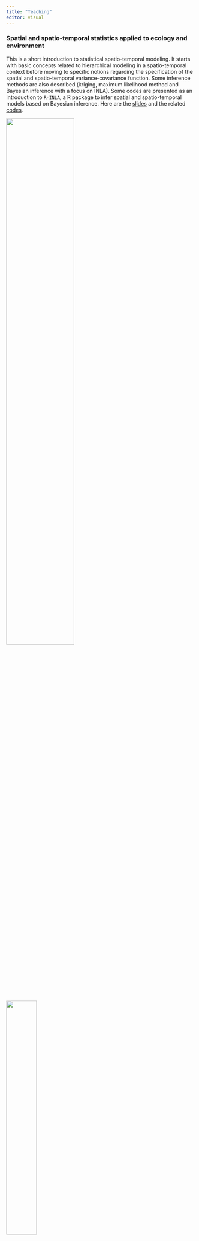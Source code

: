```yaml
---
title: "Teaching"
editor: visual
---
```


### Spatial and spatio-temporal statistics applied to ecology and environment

This is a short introduction to statistical spatio-temporal modeling. It starts with basic concepts related to hierarchical modeling in a spatio-temporal context before moving to specific notions regarding the specification of the spatial and spatio-temporal variance-covariance function. Some inference methods are also described (kriging, maximum likelihood method and Bayesian inference with a focus on INLA). Some codes are presented as an introduction to `R-INLA`, a R package to infer spatial and spatio-temporal models based on Bayesian inference. Here are the <a href=ressource/pdf/cours_td_stats_st_2022.pdf>slides</a> and the related <a href=https://github.com/balglave/workshop/tree/main/cours_td_stats_st_2022/>codes</a>.

::: {layout-nrow="1" layout-valign="center"}
![](ressource/images/teaching/dag_ssm.png){width="60%"}

![](ressource/images/teaching/co2.PNG){width="40%"}

![](ressource/images/teaching/semivariogram.png){width="60%"}
:::

<br>

These slides are mainly based on:

-   Wikle, C. K., Zammit-Mangion, A., & Cressie, N. Spatio-temporal Statistics with R. Chapman and Hall/CRC, 2019. <a href=https://spacetimewithr.org/>link</a>

-   Krainski, Elias, et al. Advanced spatial modeling with stochastic partial differential equations using R and INLA. Chapman and Hall/CRC, 2018. <a href=https://becarioprecario.bitbucket.io/spde-gitbook/>link</a>

-   Cressie, Noel, and Christopher K. Wikle. Statistics for spatio-temporal data. John Wiley & Sons, 2015.

-   a workshop provided by Thomas Opitz and Denis Allard at Rochebrune. <a href=https://www6.inrae.fr/mia-paris/Seminaires/Workshop/>link</a>

<br>

### Workshop on R-INLA

This is a short introduction to the `R-INLA` tool, a R package to infer spatial and spatio-temporal models through Bayesian inference. It first describes the global structure of the models implemented in `R-INLA`. Second, it introduces the SPDE approach and the Integrated Nested Laplace Approximation, two methods implemented in `R-INLA` to ease the computation burden related to spatial and spatio-temporal model inference. Here are the <a href=ressource/pdf/td_halieut_inla_2022.pdf>slides</a> and the related <a href=https://github.com/balglave/workshop/tree/main/td_halieut_inla/>codes</a>.

::: {layout-nrow="1" layout-valign="center"}
![](ressource/images/teaching/inla.png){width="60%"}

![](ressource/images/teaching/mesh.PNG){width="60%"}

![](ressource/images/teaching/pred.PNG){width="60%"}
:::

<br>

These slides are mainly based on:

-   Krainski, Elias, et al. Advanced spatial modeling with stochastic partial differential equations using R and INLA. Chapman and Hall/CRC, 2018. <a href=https://becarioprecario.bitbucket.io/spde-gitbook/>link</a>

-   a workshop provided by Thomas Opitz and Denis Allard at Rochebrune. <a href=https://www6.inrae.fr/mia-paris/Seminaires/Workshop/>link</a>

<br>
